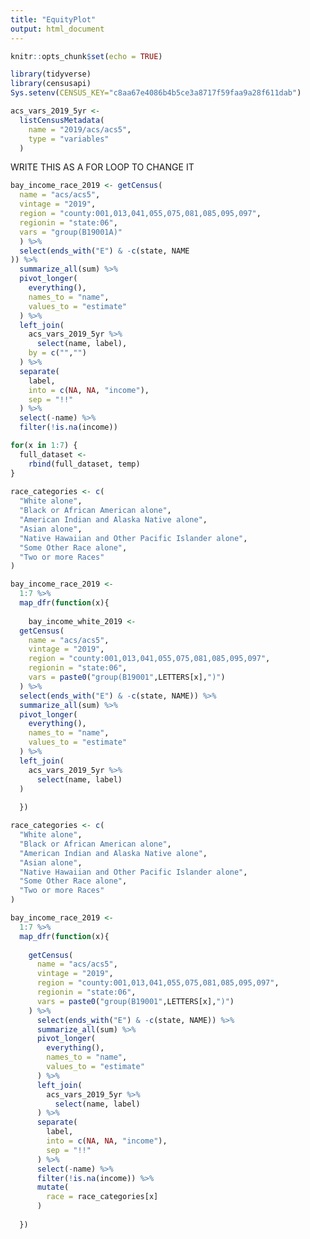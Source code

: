 ```yaml
---
title: "EquityPlot"
output: html_document
---
```


```r
knitr::opts_chunk$set(echo = TRUE)
```

```r
library(tidyverse)
library(censusapi)
Sys.setenv(CENSUS_KEY="c8aa67e4086b4b5ce3a8717f59faa9a28f611dab")
```

```r
acs_vars_2019_5yr <-
  listCensusMetadata(
    name = "2019/acs/acs5",
    type = "variables"
  )
```

WRITE THIS AS A FOR LOOP TO CHANGE IT

```r
bay_income_race_2019 <- getCensus(
  name = "acs/acs5",
  vintage = "2019",
  region = "county:001,013,041,055,075,081,085,095,097",
  regionin = "state:06",
  vars = "group(B19001A)"
  ) %>% 
  select(ends_with("E") & -c(state, NAME
)) %>% 
  summarize_all(sum) %>% 
  pivot_longer(
    everything(),
    names_to = "name",
    values_to = "estimate"
  ) %>% 
  left_join(
    acs_vars_2019_5yr %>% 
      select(name, label),
    by = c("","")
  ) %>% 
  separate(
    label,
    into = c(NA, NA, "income"),
    sep = "!!"
  ) %>% 
  select(-name) %>% 
  filter(!is.na(income))

```

```r
for(x in 1:7) {
  full_dataset <-
    rbind(full_dataset, temp)
}
  
race_categories <- c(
  "White alone",
  "Black or African American alone",
  "American Indian and Alaska Native alone",
  "Asian alone",
  "Native Hawaiian and Other Pacific Islander alone",
  "Some Other Race alone",
  "Two or more Races"
)

bay_income_race_2019 <-
  1:7 %>% 
  map_dfr(function(x){
    
    bay_income_white_2019 <-
  getCensus(
    name = "acs/acs5",
    vintage = "2019",
    region = "county:001,013,041,055,075,081,085,095,097",
    regionin = "state:06",
    vars = paste0("group(B19001",LETTERS[x],")")
  ) %>% 
  select(ends_with("E") & -c(state, NAME)) %>% 
  summarize_all(sum) %>% 
  pivot_longer(
    everything(),
    names_to = "name",
    values_to = "estimate"
  ) %>% 
  left_join(
    acs_vars_2019_5yr %>% 
      select(name, label)
  )
    
  })
```

```r
race_categories <- c(
  "White alone",
  "Black or African American alone",
  "American Indian and Alaska Native alone",
  "Asian alone",
  "Native Hawaiian and Other Pacific Islander alone",
  "Some Other Race alone",
  "Two or more Races"
)

bay_income_race_2019 <-
  1:7 %>% 
  map_dfr(function(x){
    
    getCensus(
      name = "acs/acs5",
      vintage = "2019",
      region = "county:001,013,041,055,075,081,085,095,097",
      regionin = "state:06",
      vars = paste0("group(B19001",LETTERS[x],")")
    ) %>% 
      select(ends_with("E") & -c(state, NAME)) %>% 
      summarize_all(sum) %>% 
      pivot_longer(
        everything(),
        names_to = "name",
        values_to = "estimate"
      ) %>% 
      left_join(
        acs_vars_2019_5yr %>% 
          select(name, label)
      ) %>% 
      separate(
        label,
        into = c(NA, NA, "income"),
        sep = "!!"
      ) %>% 
      select(-name) %>% 
      filter(!is.na(income)) %>% 
      mutate(
        race = race_categories[x]
      )
    
  })
```

